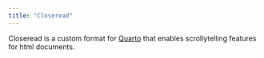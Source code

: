 ```yaml
---
title: "Closeread"
---
```


Closeread is a custom format for [Quarto](https://quarto.org/) that enables scrollytelling features for html documents.
